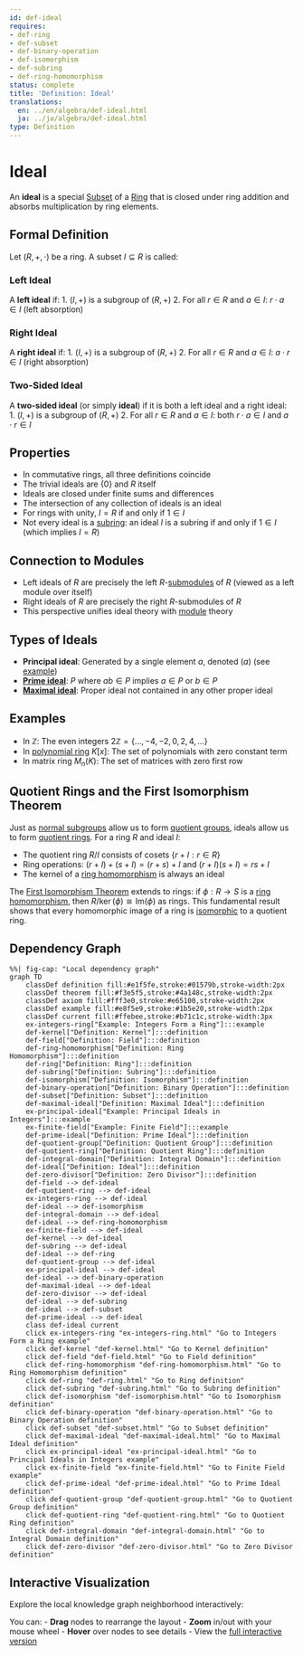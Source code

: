 ```yaml
---
id: def-ideal
requires:
- def-ring
- def-subset
- def-binary-operation
- def-isomorphism
- def-subring
- def-ring-homomorphism
status: complete
title: 'Definition: Ideal'
translations:
  en: ../en/algebra/def-ideal.html
  ja: ../ja/algebra/def-ideal.html
type: Definition
---
```


# Ideal {#def-ideal}

An **ideal** is a special [Subset](../logic-set-theory/def-subset.qmd) of a [Ring](def-ring.qmd) that is closed under ring addition and absorbs multiplication by ring elements.

## Formal Definition

Let $(R, +, \cdot)$ be a ring. A subset $I \subseteq R$ is called:

### Left Ideal

A **left ideal** if:
1. $(I, +)$ is a subgroup of $(R, +)$
2. For all $r \in R$ and $a \in I$: $r \cdot a \in I$ (left absorption)

### Right Ideal

A **right ideal** if:
1. $(I, +)$ is a subgroup of $(R, +)$
2. For all $r \in R$ and $a \in I$: $a \cdot r \in I$ (right absorption)

### Two-Sided Ideal

A **two-sided ideal** (or simply **ideal**) if it is both a left ideal and a right ideal:
1. $(I, +)$ is a subgroup of $(R, +)$
2. For all $r \in R$ and $a \in I$: both $r \cdot a \in I$ and $a \cdot r \in I$

## Properties

- In commutative rings, all three definitions coincide
- The trivial ideals are $\{0\}$ and $R$ itself
- Ideals are closed under finite sums and differences
- The intersection of any collection of ideals is an ideal
- For rings with unity, $I = R$ if and only if $1 \in I$
- Not every ideal is a [subring](def-subring.qmd): an ideal $I$ is a subring if and only if $1 \in I$ (which implies $I = R$)

## Connection to Modules

- Left ideals of $R$ are precisely the left $R$-[submodules](def-module.qmd) of $R$ (viewed as a left module over itself)
- Right ideals of $R$ are precisely the right $R$-submodules of $R$
- This perspective unifies ideal theory with [module](def-module.qmd) theory

## Types of Ideals

- **Principal ideal**: Generated by a single element $a$, denoted $(a)$ (see [example](ex-principal-ideal.qmd))
- **[Prime ideal](def-prime-ideal.qmd)**: $P$ where $ab \in P$ implies $a \in P$ or $b \in P$
- **[Maximal ideal](def-maximal-ideal.qmd)**: Proper ideal not contained in any other proper ideal

## Examples

- In $\mathbb{Z}$: The even integers $2\mathbb{Z} = \{..., -4, -2, 0, 2, 4, ...\}$
- In [polynomial ring](def-polynomial-ring.qmd) $K[x]$: The set of polynomials with zero constant term
- In matrix ring $M_n(K)$: The set of matrices with zero first row

## Quotient Rings and the First Isomorphism Theorem

Just as [normal subgroups](def-normal-subgroup.qmd) allow us to form [quotient groups](def-quotient-group.qmd), ideals allow us to form [quotient rings](def-quotient-ring.qmd). For a ring $R$ and ideal $I$:

- The quotient ring $R/I$ consists of cosets $\{r + I : r \in R\}$
- Ring operations: $(r + I) + (s + I) = (r + s) + I$ and $(r + I)(s + I) = rs + I$
- The kernel of a [ring homomorphism](def-ring-homomorphism.qmd) is always an ideal

The [First Isomorphism Theorem](thm-first-isomorphism.qmd) extends to rings: if $\phi: R \to S$ is a [ring homomorphism](def-ring-homomorphism.qmd), then $R/\ker(\phi) \cong \text{Im}(\phi)$ as rings. This fundamental result shows that every homomorphic image of a ring is [isomorphic](def-isomorphism.qmd) to a quotient ring.

## Dependency Graph

```mermaid
%%| fig-cap: "Local dependency graph"
graph TD
    classDef definition fill:#e1f5fe,stroke:#01579b,stroke-width:2px
    classDef theorem fill:#f3e5f5,stroke:#4a148c,stroke-width:2px
    classDef axiom fill:#fff3e0,stroke:#e65100,stroke-width:2px
    classDef example fill:#e8f5e9,stroke:#1b5e20,stroke-width:2px
    classDef current fill:#ffebee,stroke:#b71c1c,stroke-width:3px
    ex-integers-ring["Example: Integers Form a Ring"]:::example
    def-kernel["Definition: Kernel"]:::definition
    def-field["Definition: Field"]:::definition
    def-ring-homomorphism["Definition: Ring Homomorphism"]:::definition
    def-ring["Definition: Ring"]:::definition
    def-subring["Definition: Subring"]:::definition
    def-isomorphism["Definition: Isomorphism"]:::definition
    def-binary-operation["Definition: Binary Operation"]:::definition
    def-subset["Definition: Subset"]:::definition
    def-maximal-ideal["Definition: Maximal Ideal"]:::definition
    ex-principal-ideal["Example: Principal Ideals in Integers"]:::example
    ex-finite-field["Example: Finite Field"]:::example
    def-prime-ideal["Definition: Prime Ideal"]:::definition
    def-quotient-group["Definition: Quotient Group"]:::definition
    def-quotient-ring["Definition: Quotient Ring"]:::definition
    def-integral-domain["Definition: Integral Domain"]:::definition
    def-ideal["Definition: Ideal"]:::definition
    def-zero-divisor["Definition: Zero Divisor"]:::definition
    def-field --> def-ideal
    def-quotient-ring --> def-ideal
    ex-integers-ring --> def-ideal
    def-ideal --> def-isomorphism
    def-integral-domain --> def-ideal
    def-ideal --> def-ring-homomorphism
    ex-finite-field --> def-ideal
    def-kernel --> def-ideal
    def-subring --> def-ideal
    def-ideal --> def-ring
    def-quotient-group --> def-ideal
    ex-principal-ideal --> def-ideal
    def-ideal --> def-binary-operation
    def-maximal-ideal --> def-ideal
    def-zero-divisor --> def-ideal
    def-ideal --> def-subring
    def-ideal --> def-subset
    def-prime-ideal --> def-ideal
    class def-ideal current
    click ex-integers-ring "ex-integers-ring.html" "Go to Integers Form a Ring example"
    click def-kernel "def-kernel.html" "Go to Kernel definition"
    click def-field "def-field.html" "Go to Field definition"
    click def-ring-homomorphism "def-ring-homomorphism.html" "Go to Ring Homomorphism definition"
    click def-ring "def-ring.html" "Go to Ring definition"
    click def-subring "def-subring.html" "Go to Subring definition"
    click def-isomorphism "def-isomorphism.html" "Go to Isomorphism definition"
    click def-binary-operation "def-binary-operation.html" "Go to Binary Operation definition"
    click def-subset "def-subset.html" "Go to Subset definition"
    click def-maximal-ideal "def-maximal-ideal.html" "Go to Maximal Ideal definition"
    click ex-principal-ideal "ex-principal-ideal.html" "Go to Principal Ideals in Integers example"
    click ex-finite-field "ex-finite-field.html" "Go to Finite Field example"
    click def-prime-ideal "def-prime-ideal.html" "Go to Prime Ideal definition"
    click def-quotient-group "def-quotient-group.html" "Go to Quotient Group definition"
    click def-quotient-ring "def-quotient-ring.html" "Go to Quotient Ring definition"
    click def-integral-domain "def-integral-domain.html" "Go to Integral Domain definition"
    click def-zero-divisor "def-zero-divisor.html" "Go to Zero Divisor definition"
```

## Interactive Visualization

Explore the local knowledge graph neighborhood interactively:

::: {.graph-viz data-id="def-ideal" data-width="700" data-height="500"}
:::

You can:
- **Drag** nodes to rearrange the layout
- **Zoom** in/out with your mouse wheel
- **Hover** over nodes to see details
- View the [full interactive version](../../output/interactive/en/def-ideal.html){target="_blank"}
